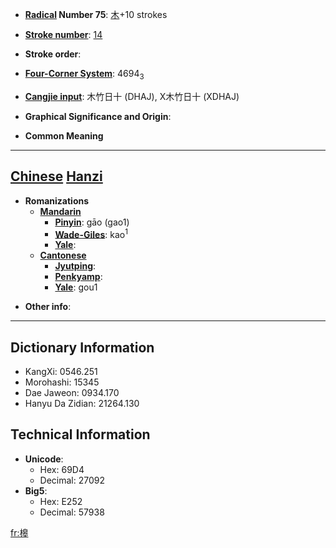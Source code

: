 * '''[[Wiktionary:Chinese radical index| Radical]] Number 75''': [[Wiktionary:Chinese radical index 木|木]]+10 strokes

* '''[[Wiktionary:Chinese total strokes index|Stroke number]]''': [[Wiktionary:Chinese total strokes index 14|14]]

* '''Stroke order''': 

* '''[[Wiktionary:Chinese four corner index|Four-Corner System]]''': 4694<sub>3</sub>

* '''[[Wiktionary:Chinese Cangjie index|Cangjie input]]''': 木竹日十 (DHAJ), X木竹日十 (XDHAJ)

* '''Graphical Significance and Origin''': 

* '''Common Meaning'''

----

== [[Chinese]] [[Hanzi]] ==

* '''Romanizations'''
** '''[[Mandarin]]'''
*** '''[[Pinyin]]''': gāo (gao1)
*** '''[[Wade-Giles]]''': kao<sup>1</sup>
*** '''[[Yale]]''': 
** '''[[Cantonese]]'''
*** '''[[Jyutping]]''':
*** '''[[Penkyamp]]''': 
*** '''[[Yale]]''': gou1

* '''Other info''': 

----

== Dictionary Information ==

* KangXi: 0546.251
* Morohashi: 15345
* Dae Jaweon: 0934.170
* Hanyu Da Zidian: 21264.130

== Technical Information ==

* '''Unicode''':
** Hex: 69D4
** Decimal: 27092
* '''Big5''':
** Hex: E252
** Decimal: 57938

[[fr:槔]]